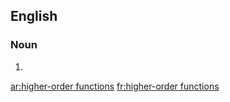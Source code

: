 ==English==

===Noun===
{{head|en|noun plural form}}

# {{plural of|higher-order function|lang=en}}

[[ar:higher-order functions]]
[[fr:higher-order functions]]